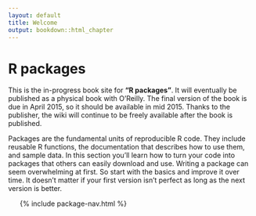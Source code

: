 ```yaml
---
layout: default
title: Welcome
output: bookdown::html_chapter
---
```


# R packages

This is the in-progress book site for __"R packages"__. It will eventually be published as a physical book with O'Reilly. The final version of the book is due in April 2015, so it should be available in mid 2015. Thanks to the publisher, the wiki will continue to be freely available after the book is published.

Packages are the fundamental units of reproducible R code. They include reusable R functions, the documentation that describes how to use them, and sample data. In this section you'll learn how to turn your code into packages that others can easily download and use. Writing a package can seem overwhelming at first. So start with the basics and improve it over time. It doesn't matter if your first version isn't perfect as long as the next version is better.

<ul class="toc">
  {% include package-nav.html %}
</ul>

